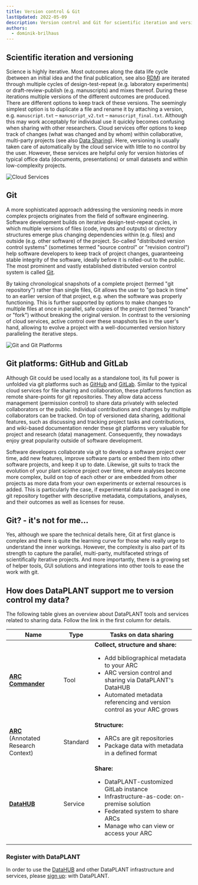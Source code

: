 ```yaml
---
title: Version control & Git
lastUpdated: 2022-05-09
description: Version control and Git for scientific iteration and versioning
authors:
  - dominik-brilhaus
---
```



## Scientific iteration and versioning

Science is highly iterative. Most outcomes along the data life cycle (between an initial idea and the final publication, see also [RDM][kb-ResearchDataManagement]) are iterated through multiple cycles of design-test-repeat (e.g. laboratory experiments) or draft-review-publish (e.g. manuscripts) and mixes thereof. During these iterations multiple versions of the different outcomes are produced.  
There are different options to keep track of these versions. The seemingly simplest option is to duplicate a file and rename it by attaching a version, e.g. `manuscript.txt` &ndash; `manuscript_v2.txt` &ndash; `manuscript_final.txt`. Although this may work acceptably for individual use it quickly becomes confusing when sharing with other researchers. Cloud services offer options to keep track of changes (what was changed and by whom) within collaborative, multi-party projects (see also [Data Sharing][kb-DataSharing]). Here, versioning is usually taken care of automatically by the cloud service with little to no control by the user. However, these services are helpful only for version histories of typical office data (documents, presentations) or small datasets and within low-complexity projects.

![Cloud Services](@images/git_cloudServices.png)


## Git

A more sophisticated approach addressing the versioning needs in more complex projects originates from the field of software engineering. Software development builds on iterative design-test-repeat cycles, in which multiple versions of files (code, inputs and outputs) or directory structures emerge plus changing dependencies within (e.g. files) and outside (e.g. other software) of the project. So-called "distributed version control systems" (sometimes termed "source control" or "revision control") help software developers to keep track of project changes, guaranteeing stable integrity of the software, ideally before it is rolled-out to the public. The most prominent and vastly established distributed version control system is called [Git][Git].  

By taking chronological snapshots of a complete project (termed "git repository") rather than single files, Git allows the user to "go back in time" to an earlier version of that project, e.g. when the software was properly functioning. This is further supported by options to make changes to multiple files at once in parallel, safe copies of the project (termed "branch" or "fork") without breaking the original version. In contrast to the versioning of cloud services, active control over these snapshots lies in the user's hand, allowing to evolve a project with a well-documented version history paralleling the iterative steps.

![Git and Git Platforms](@images/git_github_gitlab.png)

## Git platforms: GitHub and GitLab

Although Git could be used locally as a standalone tool, its full power is unfolded via git platforms such as [GitHub] and [GitLab]. Similar to the typical cloud services for file sharing and collaboration, these platforms function as remote share-points for git repositories. They allow data access management (permission control) to share data privately with selected collaborators or the public. Individual contributions and changes by multiple collaborators can be tracked. On top of versioned data sharing, additional features, such as discussing and tracking project tasks and contributions, and wiki-based documentation render these git platforms very valuable for project and research (data) management. Consequently, they nowadays enjoy great popularity outside of software development.

Software developers collaborate via git to develop a software project over time, add new features, improve software parts or embed them into other software projects, and keep it up to date. Likewise, git suits to track the evolution of your plant science project over time,  where analyses become more complex, build on top of each other or are embedded from other projects as more data from your own experiments or external resources is added. This is particularly the case, if experimental data is packaged in one git repository together with descriptive metadata, computations, analyses, and their outcomes as well as licenses for reuse.


## Git? - it's not for me...

Yes, although we spare the technical details here, Git at first glance is complex and there is quite the learning curve for those who really urge to understand the inner workings. However, the complexity is also part of its strength to capture the parallel, multi-party, multifaceted strings of scientifically iterative projects. And more importantly, there is a growing set of helper tools, GUI solutions and integrations into other tools to ease the work with git.

## How does DataPLANT support me to version control my data?

The following table gives an overview about DataPLANT tools and services related to sharing data. Follow the link in the first column for details.

Name | Type | Tasks on data sharing
----------------|-----------|------------------
**[ARC Commander][kb-ArcCommander-Manual]** | Tool | **Collect, structure and share:** <ul><li>Add bibliographical metadata to your ARC</li><li>ARC version control and sharing via DataPLANT's DataHUB</li><li>Automated metadata referencing and version control as your ARC grows</li></ul>
**[ARC][kb-AnnotatedResearchContext]**  <br /> (Annotated Research Context) | Standard | **Structure:** <ul><li>ARCs are git repositories</li><li>Package data with metadata in a defined format</li></ul>
**[DataHUB][kb-DataHub]** | Service | **Share:** <ul><li>DataPLANT-customized GitLab instance</li><li>Infrastructure-as-code: on-premise solution</li><li>Federated system to share ARCs</li><li>Manage who can view or access your ARC</li></ul>


### Register with DataPLANT

In order to use the [DataHUB][hp-DataHUB] and other DataPLANT infrastructure and services, please [sign up][hp-Registration]: with DataPLANT.  

[kb-FairDataPrinciples]: ../fundamentals/FairDataPrinciples.html "FAIR Data principles"
[kb-Metadata]: ../fundamentals/Metadata.html "Metadata"
[kb-AnnotatedResearchContext]: ../implementation/AnnotatedResearchContext.html "Annotated Research Context"
[kb-ResearchDataManagement]: ../fundamentals/ResearchDataManagement.html "Research Data Management"
[kb-DataSharing]: ../fundamentals/DataSharing.html "Data Sharing"
[kb-DataHub]: ../implementation/DataHub.html "DataPLANT DataHUB"

[hp-Registration]: <https://register.nfdi4plants.org/> "DataPLANT Registration"
[hp-DataHUB]: <https://git.nfdi4plants.org> "ARC DataHUB"
[kb-ArcCommander-Manual]: ../ArcCommanderManual/index.html "ARC Commander Manual"

[Git]: <https://git-scm.com> "Git"
[GitLab]: <https://gitlab.com> "GitLab"
[GitHub]: <https://github.com> "GitHub"
